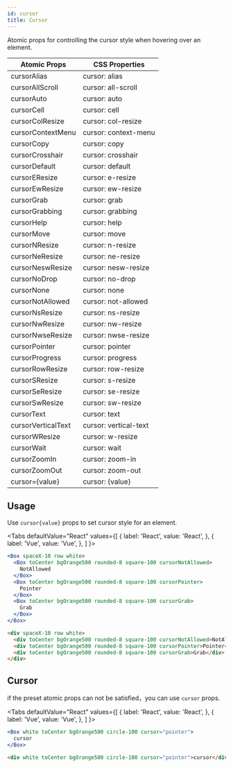 ```yaml
---
id: cursor
title: Cursor
---
```



Atomic props for controlling the cursor style when hovering over an element.

| Atomic Props       | CSS Properties        |
| ------------------ | --------------------- |
| cursorAlias        | cursor: alias         |
| cursorAllScroll    | cursor: all-scroll    |
| cursorAuto         | cursor: auto          |
| cursorCell         | cursor: cell          |
| cursorColResize    | cursor: col-resize    |
| cursorContextMenu  | cursor: context-menu  |
| cursorCopy         | cursor: copy          |
| cursorCrosshair    | cursor: crosshair     |
| cursorDefault      | cursor: default       |
| cursorEResize      | cursor: e-resize      |
| cursorEwResize     | cursor: ew-resize     |
| cursorGrab         | cursor: grab          |
| cursorGrabbing     | cursor: grabbing      |
| cursorHelp         | cursor: help          |
| cursorMove         | cursor: move          |
| cursorNResize      | cursor: n-resize      |
| cursorNeResize     | cursor: ne-resize     |
| cursorNeswResize   | cursor: nesw-resize   |
| cursorNoDrop       | cursor: no-drop       |
| cursorNone         | cursor: none          |
| cursorNotAllowed   | cursor: not-allowed   |
| cursorNsResize     | cursor: ns-resize     |
| cursorNwResize     | cursor: nw-resize     |
| cursorNwseResize   | cursor: nwse-resize   |
| cursorPointer      | cursor: pointer       |
| cursorProgress     | cursor: progress      |
| cursorRowResize    | cursor: row-resize    |
| cursorSResize      | cursor: s-resize      |
| cursorSeResize     | cursor: se-resize     |
| cursorSwResize     | cursor: sw-resize     |
| cursorText         | cursor: text          |
| cursorVerticalText | cursor: vertical-text |
| cursorWResize      | cursor: w-resize      |
| cursorWait         | cursor: wait          |
| cursorZoomIn       | cursor: zoom-in       |
| cursorZoomOut      | cursor: zoom-out      |
| cursor={value}     | cursor: {value}       |

## Usage

Use `cursor{value}` props to set cursor style for an element.

<Tabs
defaultValue="React"
values={[
{ label: 'React', value: 'React', },
{ label: 'Vue', value: 'Vue', },
]
}>
<TabItem value="React">

```jsx live
<Box spaceX-10 row white>
  <Box toCenter bgOrange500 rounded-8 square-100 cursorNotAllowed>
    NotAllowed
  </Box>
  <Box toCenter bgOrange500 rounded-8 square-100 cursorPointer>
    Pointer
  </Box>
  <Box toCenter bgOrange500 rounded-8 square-100 cursorGrab>
    Grab
  </Box>
</Box>
```

</TabItem>
<TabItem value="Vue">

```html
<div spaceX-10 row white>
  <div toCenter bgOrange500 rounded-8 square-100 cursorNotAllowed>NotAllowed</div>
  <div toCenter bgOrange500 rounded-8 square-100 cursorPointer>Pointer</div>
  <div toCenter bgOrange500 rounded-8 square-100 cursorGrab>Grab</div>
</div>
```

</TabItem>
</Tabs>

## Cursor

if the preset atomic props can not be satisfied，you can use `cursor` props.

<Tabs
defaultValue="React"
values={[
{ label: 'React', value: 'React', },
{ label: 'Vue', value: 'Vue', },
]
}>
<TabItem value="React">

```jsx live
<Box white toCenter bgOrange500 circle-100 cursor="pointer">
  cursor
</Box>
```

</TabItem>
<TabItem value="Vue">

```html
<div white toCenter bgOrange500 circle-100 cursor="pointer">cursor</div>
```

</TabItem>
</Tabs>

